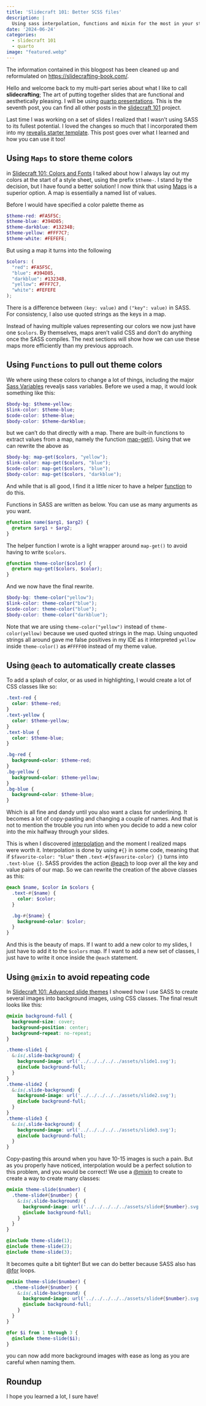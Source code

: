 ```yaml
---
title: 'Slidecraft 101: Better SCSS files'
description: |
  Using sass interpolation, functions and mixin for the most in your style sheets
date: '2024-06-24'
categories:
  - slidecraft 101
  - quarto
image: "featured.webp"
---
```


::: {.callout-note}
The information contained in this blogpost has been cleaned up and reformulated on <https://slidecrafting-book.com/>.
:::

Hello and welcome back to my multi-part series about what I like to call **slidecrafting**; The art of putting together slides that are functional and aesthetically pleasing. I will be using [quarto presentations](https://quarto.org/). This is the seventh post, you can find all other posts in the [slidecraft 101](../../project/slidecraft-101/index.qmd#blog-posts) project.

Last time I was working on a set of slides I realized that I wasn't using SASS to its fullest potential. I loved the changes so much that I incorporated them into my [revealjs starter template](https://github.com/EmilHvitfeldt/quarto-revealjs-template). This post goes over what I learned and how you can use it too!

## Using `Maps` to store theme colors

in [Slidecraft 101: Colors and Fonts](../slidecraft-colors-fonts/index.md#applying-colors) I talked about how I always lay out my colors at the start of a style sheet, using the prefix `$theme-`. I stand by the decision, but I have found a better solution! I now think that using [Maps](https://sass-lang.com/documentation/values/maps/) is a superior option. A map is essentially a named list of values.

Before I would have specified a color palette theme as

```scss
$theme-red: #FA5F5C;
$theme-blue: #394D85;
$theme-darkblue: #13234B;
$theme-yellow: #FFF7C7;
$theme-white: #FEFEFE;
```

But using a map it turns into the following

```scss
$colors: (
  "red": #FA5F5C,
  "blue": #394D85,
  "darkblue": #13234B,
  "yellow": #FFF7C7,
  "white": #FEFEFE
);
```

::: {.callout-note}
There is a difference between `(key: value)` and `("key": value)` in SASS. For consistency, I also use quoted strings as the keys in a map.
:::

Instead of having multiple values representing our colors we now just have one `$colors`. By themselves, maps aren't valid CSS and don't do anything once the SASS compiles. The next sections will show how we can use these maps more efficiently than my previous approach.

## Using `Functions` to pull out theme colors

We where using these colors to change a lot of things, including the major [Sass Variables](https://quarto.org/docs/presentations/revealjs/themes.html#sass-variables) revealjs sass variables. Before we used a map, it would look something like this:

```scss
$body-bg: $theme-yellow;
$link-color: $theme-blue;
$code-color: $theme-blue;
$body-color: $theme-darkblue;
```

but we can't do that directly with a map. There are built-in functions to extract values from a map, namely the function [map-get()](https://sass-lang.com/documentation/values/maps/#look-up-a-value). Using that we can rewrite the above as

```scss
$body-bg: map-get($colors, "yellow");
$link-color: map-get($colors, "blue");
$code-color: map-get($colors, "blue");
$body-color: map-get($colors, "darkblue");
```

And while that is all good, I find it a little nicer to have a helper [function](https://sass-lang.com/documentation/at-rules/function/) to do this.

Functions in SASS are written as below. You can use as many arguments as you want.

```scss
@function name($arg1, $arg2) {
  @return $arg1 + $arg2;
}
```

The helper function I wrote is a light wrapper around `map-get()` to avoid having to write `$colors`.

```scss
@function theme-color($color) {
  @return map-get($colors, $color);
}
```

And we now have the final rewrite.

```scss
$body-bg: theme-color("yellow");
$link-color: theme-color("blue");
$code-color: theme-color("blue");
$body-color: theme-color("darkblue");
```

::: {.callout-note}
Note that we are using `theme-color("yellow")` instead of `theme-color(yellow)` because we used quoted strings in the map. Using unquoted strings all around gave me false positives in my IDE as it interpreted `yellow` inside `theme-color()` as `#FFFF00` instead of my theme value.
:::

## Using `@each` to automatically create classes

To add a splash of color, or as used in highlighting, I would create a lot of CSS classes like so:

```scss
.text-red {
  color: $theme-red;
}
.text-yellow {
  color: $theme-yellow;
}
.text-blue {
  color: $theme-blue;
}

.bg-red {
  background-color: $theme-red;
}
.bg-yellow {
  background-color: $theme-yellow;
}
.bg-blue {
  background-color: $theme-blue;
}
```

Which is all fine and dandy until you also want a class for underlining. It becomes a lot of copy-pasting and changing a couple of names. And that is not to mention the trouble you run into when you decide to add a new color into the mix halfway through your slides.

This is when I discovered [interpolation](https://sass-lang.com/documentation/interpolation/) and the moment I realized maps were worth it. Interpolation is done by using `#{}` in some code, meaning that if `$favorite-color: "blue"` then `.text-#{$favorite-color} {}` turns into `.text-blue {}`. SASS provides the action [@each](https://sass-lang.com/documentation/at-rules/control/each/) to loop over all the key and value pairs of our map. So we can rewrite the creation of the above classes as this:

```scss
@each $name, $color in $colors {
  .text-#{$name} {
    color: $color;
  }

  .bg-#{$name} {
    background-color: $color;
  }
}
```

And this is the beauty of maps. If I want to add a new color to my slides, I just have to add it to the `$colors` map. If I want to add a new set of classes, I just have to write it once inside the `@each` statement.

## Using `@mixin` to avoid repeating code

In [Slidecraft 101: Advanced slide themes](../slidecraft-scss-themes/index.qmd#how-to-create-your-own) I showed how I use SASS to create several images into background images, using CSS classes. The final result looks like this:

```scss
@mixin background-full {
  background-size: cover;
  background-position: center;
  background-repeat: no-repeat;
}

.theme-slide1 {
  &:is(.slide-background) {
    background-image: url('../../../../../assets/slide1.svg');
    @include background-full;
  }
}
.theme-slide2 {
  &:is(.slide-background) {
    background-image: url('../../../../../assets/slide2.svg');
    @include background-full;
  }
}
.theme-slide3 {
  &:is(.slide-background) {
    background-image: url('../../../../../assets/slide3.svg');
    @include background-full;
  }
}
```

Copy-pasting this around when you have 10-15 images is such a pain. But as you properly have noticed, interpolation would be a perfect solution to this problem, and you would be correct! We use a [@mixin](https://sass-lang.com/documentation/at-rules/mixin/) to create to create a way to create many classes:

```scss
@mixin theme-slide($number) {
  .theme-slide#{$number} {
    &:is(.slide-background) {
      background-image: url('../../../../../assets/slide#{$number}.svg');
      @include background-full;
    }
  }
}

@include theme-slide(1);
@include theme-slide(2);
@include theme-slide(3);
```

It becomes quite a bit tighter! But we can do better because SASS also has [@for](https://sass-lang.com/documentation/at-rules/control/for/) loops.

```scss
@mixin theme-slide($number) {
  .theme-slide#{$number} {
    &:is(.slide-background) {
      background-image: url('../../../../../assets/slide#{$number}.svg');
      @include background-full;
    }
  }
}

@for $i from 1 through 3 {
  @include theme-slide($i);
}
```

you can now add more background images with ease as long as you are careful when naming them.

## Roundup

I hope you learned a lot, I sure have!
